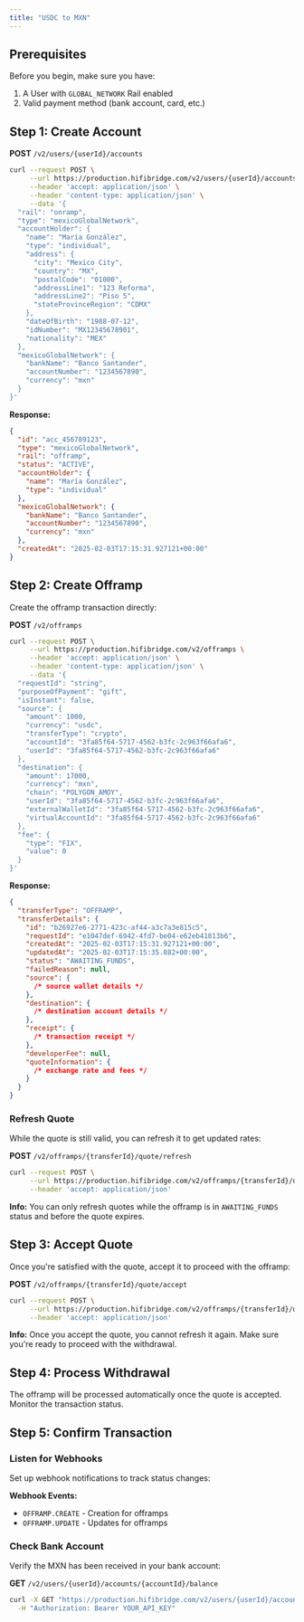 ```yaml
---
title: "USDC to MXN"
---
```


## Prerequisites

Before you begin, make sure you have:

1. A User with `GLOBAL_NETWORK` Rail enabled
2. Valid payment method (bank account, card, etc.)

## Step 1: Create Account

**POST** `/v2/users/{userId}/accounts`

```bash
curl --request POST \
     --url https://production.hifibridge.com/v2/users/{userId}/accounts \
     --header 'accept: application/json' \
     --header 'content-type: application/json' \
     --data '{
  "rail": "onramp",
  "type": "mexicoGlobalNetwork",
  "accountHolder": {
    "name": "María González",
    "type": "individual",
    "address": {
      "city": "Mexico City",
      "country": "MX",
      "postalCode": "01000",
      "addressLine1": "123 Reforma",
      "addressLine2": "Piso 5",
      "stateProvinceRegion": "CDMX"
    },
    "dateOfBirth": "1988-07-12",
    "idNumber": "MX12345678901",
    "nationality": "MEX"
  },
  "mexicoGlobalNetwork": {
    "bankName": "Banco Santander",
    "accountNumber": "1234567890",
    "currency": "mxn"
  }
}'
```

**Response:**

```json
{
  "id": "acc_456789123",
  "type": "mexicoGlobalNetwork",
  "rail": "offramp",
  "status": "ACTIVE",
  "accountHolder": {
    "name": "María González",
    "type": "individual"
  },
  "mexicoGlobalNetwork": {
    "bankName": "Banco Santander",
    "accountNumber": "1234567890",
    "currency": "mxn"
  },
  "createdAt": "2025-02-03T17:15:31.927121+00:00"
}
```

## Step 2: Create Offramp

Create the offramp transaction directly:

**POST** `/v2/offramps`

```bash
curl --request POST \
     --url https://production.hifibridge.com/v2/offramps \
     --header 'accept: application/json' \
     --header 'content-type: application/json' \
     --data '{
  "requestId": "string",
  "purposeOfPayment": "gift",
  "isInstant": false,
  "source": {
    "amount": 1000,
    "currency": "usdc",
    "transferType": "crypto",
    "accountId": "3fa85f64-5717-4562-b3fc-2c963f66afa6",
    "userId": "3fa85f64-5717-4562-b3fc-2c963f66afa6"
  },
  "destination": {
    "amount": 17000,
    "currency": "mxn",
    "chain": "POLYGON_AMOY",
    "userId": "3fa85f64-5717-4562-b3fc-2c963f66afa6",
    "externalWalletId": "3fa85f64-5717-4562-b3fc-2c963f66afa6",
    "virtualAccountId": "3fa85f64-5717-4562-b3fc-2c963f66afa6"
  },
  "fee": {
    "type": "FIX",
    "value": 0
  }
}'
```

**Response:**

```json
{
  "transferType": "OFFRAMP",
  "transferDetails": {
    "id": "b26927e6-2771-423c-af44-a3c7a3e815c5",
    "requestId": "e1047def-6942-4fd7-be04-e62eb41813b6",
    "createdAt": "2025-02-03T17:15:31.927121+00:00",
    "updatedAt": "2025-02-03T17:15:35.882+00:00",
    "status": "AWAITING_FUNDS",
    "failedReason": null,
    "source": {
      /* source wallet details */
    },
    "destination": {
      /* destination account details */
    },
    "receipt": {
      /* transaction receipt */
    },
    "developerFee": null,
    "quoteInformation": {
      /* exchange rate and fees */
    }
  }
}
```

### Refresh Quote

While the quote is still valid, you can refresh it to get updated rates:

**POST** `/v2/offramps/{transferId}/quote/refresh`

```bash
curl --request POST \
     --url https://production.hifibridge.com/v2/offramps/{transferId}/quote/refresh \
     --header 'accept: application/json'
```

**Info:** You can only refresh quotes while the offramp is in `AWAITING_FUNDS` status and before the quote expires.

## Step 3: Accept Quote

Once you're satisfied with the quote, accept it to proceed with the offramp:

**POST** `/v2/offramps/{transferId}/quote/accept`

```bash
curl --request POST \
     --url https://production.hifibridge.com/v2/offramps/{transferId}/quote/accept \
     --header 'accept: application/json'
```

**Info:** Once you accept the quote, you cannot refresh it again. Make sure you're ready to proceed with the withdrawal.

## Step 4: Process Withdrawal

The offramp will be processed automatically once the quote is accepted. Monitor the transaction status.

## Step 5: Confirm Transaction

### Listen for Webhooks

Set up webhook notifications to track status changes:

**Webhook Events:**

- `OFFRAMP.CREATE` - Creation for offramps
- `OFFRAMP.UPDATE` - Updates for offramps

### Check Bank Account

Verify the MXN has been received in your bank account:

**GET** `/v2/users/{userId}/accounts/{accountId}/balance`

```bash
curl -X GET "https://production.hifibridge.com/v2/users/{userId}/accounts/{accountId}/balance" \
  -H "Authorization: Bearer YOUR_API_KEY"
```

